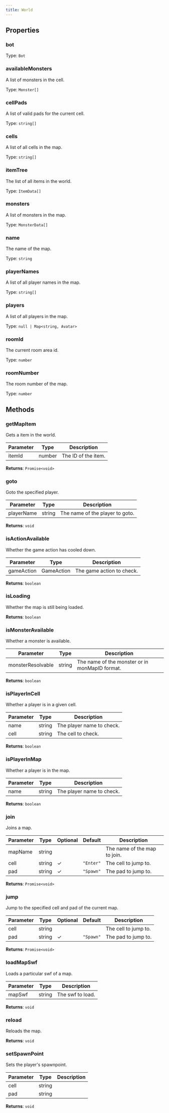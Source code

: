 ```yaml
---
title: World
---
```



## Properties
### bot




Type: `Bot`


### availableMonsters <Badge text="Getter" size="small" />	


A list of monsters in the cell.


Type: `Monster[]`


### cellPads <Badge text="Getter" size="small" />	


A list of valid pads for the current cell.


Type: `string[]`


### cells <Badge text="Getter" size="small" />	


A list of all cells in the map.


Type: `string[]`


### itemTree <Badge text="Getter" size="small" />	


The list of all items in the world.


Type: `ItemData[]`


### monsters <Badge text="Getter" size="small" />	


A list of monsters in the map.


Type: `MonsterData[]`


### name <Badge text="Getter" size="small" />	


The name of the map.


Type: `string`


### playerNames <Badge text="Getter" size="small" />	


A list of all player names in the map.


Type: `string[]`


### players <Badge text="Getter" size="small" />	


A list of all players in the map.


Type: `null | Map<string, Avatar>`


### roomId <Badge text="Getter" size="small" />	


The current room area id.


Type: `number`


### roomNumber <Badge text="Getter" size="small" />	


The room number of the map.


Type: `number`


## Methods

### getMapItem

Gets a item in the world.

| Parameter | Type | Description |
|-----------|------|-------------|
| itemId | number | The ID of the item. |


**Returns**: `Promise<void>`

### goto

Goto the specified player.

| Parameter | Type | Description |
|-----------|------|-------------|
| playerName | string | The name of the player to goto. |


**Returns**: `void`

### isActionAvailable

Whether the game action has cooled down.

| Parameter | Type | Description |
|-----------|------|-------------|
| gameAction | GameAction | The game action to check. |


**Returns**: `boolean`

### isLoading

Whether the map is still being loaded.

**Returns**: `boolean`

### isMonsterAvailable

Whether a monster is available.

| Parameter | Type | Description |
|-----------|------|-------------|
| monsterResolvable | string | The name of the monster or in monMapID format. |


**Returns**: `boolean`

### isPlayerInCell

Whether a player is in a given cell.

| Parameter | Type | Description |
|-----------|------|-------------|
| name | string | The player name to check. |
| cell | string | The cell to check. |


**Returns**: `boolean`

### isPlayerInMap

Whether a player is in the map.

| Parameter | Type | Description |
|-----------|------|-------------|
| name | string | The player name to check. |


**Returns**: `boolean`

### join

Joins a map.

| Parameter | Type | Optional | Default | Description |
|-----------|------|----------|---------|-------------|
| mapName | string |  |  | The name of the map to join. |
| cell | string | ✓ | `"Enter"` | The cell to jump to. |
| pad | string | ✓ | `"Spawn"` | The pad to jump to. |


**Returns**: `Promise<void>`

### jump

Jump to the specified cell and pad of the current map.

| Parameter | Type | Optional | Default | Description |
|-----------|------|----------|---------|-------------|
| cell | string |  |  | The cell to jump to. |
| pad | string | ✓ | `"Spawn"` | The pad to jump to. |


**Returns**: `Promise<void>`

### loadMapSwf

Loads a particular swf of a map.

| Parameter | Type | Description |
|-----------|------|-------------|
| mapSwf | string | The swf to load. |


**Returns**: `void`

### reload

Reloads the map.

**Returns**: `void`

### setSpawnPoint

Sets the player's spawnpoint.

| Parameter | Type | Description |
|-----------|------|-------------|
| cell | string |  |
| pad | string |  |


**Returns**: `void`

